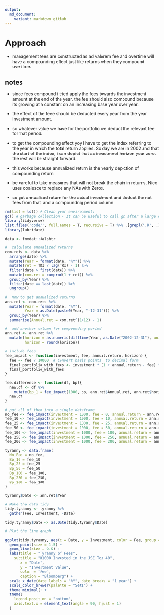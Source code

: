 ```yaml
---
output:
  md_document:
    variant: markdown_github
---
```

# Approach

- management fees are constructed as ad valorem fee and overtime will have a compounding effect just like returns when they compound overtime.

## notes

- since fees compound i tried apply the fees towards the investment amount at the end of the year. the fee should also compound because its growing at a constant on an increasing base year over year. 

- the effect of the feee should be deducted every year from the year investment amount. 

- so whatever value we have for the portfolio we deduct the relevant fee for that period.

- to get the compounding effect yoy I have to get the index referring to the year in which the total return applies. So day we are in 2002 and that the start of the index, i can depict that as investmnet horizon year zero. the rest will be straight forward. 

- this works because annualized return is the yearly depiction of compounding return

- be careful to take measures that will not break the chain in returns, Nico uses coalesce to replace any NAs with Zeros.

- so get annualized return for the actual investment and deduct the net fees from that. and a compoundnig period column

```r
rm(list = ls()) # Clean your environment:
gc() # garbage collection - It can be useful to call gc after a large object has been removed, as this may prompt R to return memory to the operating system.
library(tidyverse)
list.files('code/', full.names = T, recursive = T) %>% .[grepl('.R', .)] %>% as.list() %>% walk(~source(.))
library(lubridate)

data <- fmxdat::Jalshtr
```


```r
#  calculate annualized returns
com.rets <- data %>% 
  arrange(date) %>% 
  mutate(Year = format(date, "%Y")) %>% 
  mutate(ret = TRI / lag(TRI) - 1) %>% 
  filter(date > first(date)) %>%
  mutate(com.ret = cumprod(1 + ret)) %>% 
  group_by(Year) %>% 
  filter(date == last(date)) %>% 
  ungroup()

#  now to get annualized returns
ann.ret <- com.rets %>%
  mutate(Year = format(date, "%Y"),
         Year = as.Date(paste0(Year, "-12-31"))) %>%
  group_by(Year) %>%
  summarise(Annual.ret = com.ret^(1/12) - 1)

#  add another column for compounding period
ann.ret <- ann.ret %>%
  mutate(horizon = as.numeric(difftime(Year, as.Date("2002-12-31"), units = "days")) / 365,
         horizon = round(horizon))

# include fees
fee_impact <- function(investment, fee, annual.return, horizon) {
  fee <- fee / 10000  # Convert basis points  to decimal form
  final_portfolio_with_fees <- investment * (1 + annual.return - fee) ^ horizon
  final_portfolio_with_fees
}

fee.difference <- function(df, bp){
  new.df <- df %>% 
    mutate(bp_1 = fee_impact(1000, bp, ann.ret$Annual.ret, ann.ret$horizon))
  new.df
}

# put all of them into a single dataframe 
no_fee <- fee_impact(investment = 1000, fee = 0, annual.return = ann.ret$Annual.ret, horizon = ann.ret$horizon)
fee_10 <- fee_impact(investment = 1000, fee = 10, annual.return = ann.ret$Annual.ret, horizon = ann.ret$horizon)
fee_25 <- fee_impact(investment = 1000, fee = 25, annual.return = ann.ret$Annual.ret, horizon = ann.ret$horizon)
fee_50 <- fee_impact(investment = 1000, fee = 50, annual.return = ann.ret$Annual.ret, horizon = ann.ret$horizon)
fee_100 <- fee_impact(investment = 1000, fee = 100, annual.return = ann.ret$Annual.ret, horizon = ann.ret$horizon)
fee_250 <- fee_impact(investment = 1000, fee = 250, annual.return = ann.ret$Annual.ret, horizon = ann.ret$horizon)
fee_200 <- fee_impact(investment = 1000, fee = 200, annual.return = ann.ret$Annual.ret, horizon = ann.ret$horizon)  

tyranny <- data.frame(
  No_Fee = no_fee,
  Bp_10 = fee_10,
  Bp_25 = fee_25,
  Bp_50 = fee_50,
  Bp_100 = fee_100,
  Bp_250 = fee_250,
  Bp_200 = fee_200  
)

tyranny$Date <- ann.ret$Year

# Make the data tidy
tidy.tyranny <- tyranny %>% 
  gather(Fee, Investment, -Date)

tidy.tyranny$Date <- as.Date(tidy.tyranny$Date)

# Plot the line graph

ggplot(tidy.tyranny, aes(x = Date, y = Investment, color = Fee, group = Fee)) +
  geom_point(size = 1.5) +      
  geom_line(size = 0.5) +         
  labs(title = "Tyranny of Fees", 
    subtitle = "R1000 Invested in the JSE Top 40",
       x = "Date",
       y = "Investment Value",
       color = "Fee", 
       caption = "Bloomberg") +
  scale_x_date(date_labels = "%Y", date_breaks = "1 year") +  
  scale_color_brewer(palette = "Set1") +    
  theme_minimal() +
  theme(
    legend.position = "bottom",        
    axis.text.x = element_text(angle = 90, hjust = 1)  
  )

```


